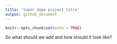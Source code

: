 ```yaml
---
title: 'Super dope project title'
output: github_document
---
```


```r
knitr::opts_chunk$set(echo = TRUE)
```

So what should we add and how should it look like? 